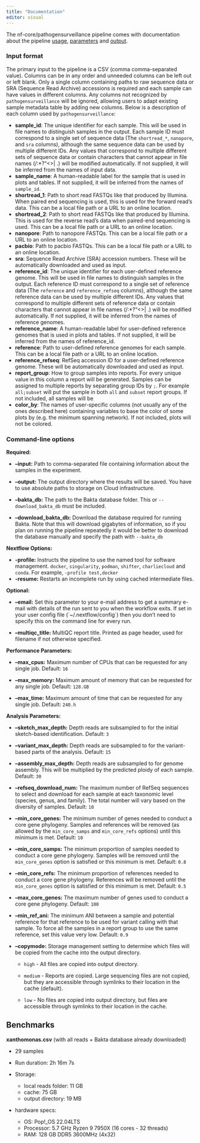 ```yaml
---
title: "Documentation"
editor: visual
---
```


The nf-core/pathogensurveillance pipeline comes with documentation about the pipeline [usage](https://nf-co.re/pathogensurveillance/usage), [parameters](https://nf-co.re/pathogensurveillance/parameters) and [output](https://nf-co.re/pathogensurveillance/output).

### Input format

The primary input to the pipeline is a CSV (comma comma-separated value). Columns can be in any order and unneeded columns can be left out or left blank. Only a single column containing paths to raw sequence data or SRA (Sequence Read Archive) accessions is required and each sample can have values in different columns. Any columns not recognized by `pathogensurveillance` will be ignored, allowing users to adapt existing sample metadata table by adding new columns. Below is a description of each column used by `pathogensurveillance`:

-   **sample_id**: The unique identifier for each sample. This will be used in file names to distinguish samples in the output. Each sample ID must correspond to a single set of sequence data (The `shortread_*`, `nanopore`, and `sra` columns), although the same sequence data can be used by multiple different IDs. Any values that correspond to multiple different sets of sequence data or contain characters that cannot appear in file names (/:\*?"\<\>\| .) will be modified automatically. If not supplied, it will be inferred from the names of input data.
-   **sample_name**: A human-readable label for the sample that is used in plots and tables. If not supplied, it will be inferred from the names of `sample_id`.
-   **shortread_1**: Path to short read FASTQs like that produced by Illumina. When paired end sequencing is used, this is used for the forward read's data. This can be a local file path or a URL to an online location.
-   **shortread_2**: Path to short read FASTQs like that produced by Illumina. This is used for the reverse read's data when paired-end sequencing is used. This can be a local file path or a URL to an online location.
-   **nanopore**: Path to nanopore FASTQs. This can be a local file path or a URL to an online location.
-   **pacbio**: Path to pacbio FASTQs. This can be a local file path or a URL to an online location.
-   **sra**: Sequence Read Archive (SRA) accession numbers. These will be automatically downloaded and used as input.
-   **reference_id**: The unique identifier for each user-defined reference genome. This will be used in file names to distinguish samples in the output. Each reference ID must correspond to a single set of reference data (The `reference` and `reference_refseq` columns), although the same reference data can be used by multiple different IDs. Any values that correspond to multiple different sets of reference data or contain characters that cannot appear in file names (/:\*?"\<\>\| .) will be modified automatically. If not supplied, it will be inferred from the names of reference genomes.
-   **reference_name**: A human-readable label for user-defined reference genomes that is used in plots and tables. If not supplied, it will be inferred from the names of reference_id.
-   **reference**: Path to user-defined reference genomes for each sample. This can be a local file path or a URL to an online location.
-   **reference_refseq**: RefSeq accession ID for a user-defined reference genome. These will be automatically downloaded and used as input.
-   **report_group**: How to group samples into reports. For every unique value in this column a report will be generated. Samples can be assigned to multiple reports by separating group IDs by `;`. For example `all;subset` will put the sample in both `all` and `subset` report groups. If not included, all samples will be
-   **color_by**: The names of user-specific columns (not usually any of the ones described here) containing variables to base the color of some plots by (e.g. the minimum spanning network). If not included, plots will not be colored.

### Command-line options

**Required:**

-   **--input:** Path to comma-separated file containing information about the samples in the experiment.

-   **--output:** The output directory where the results will be saved. You have to use absolute paths to storage on Cloud infrastructure.

-   **--bakta_db:** The path to the Bakta database folder. This or `--download_bakta_db` must be included.

-   **--download_bakta_db:** Download the database required for running Bakta. Note that this will download gigabytes of information, so if you plan on running the pipeline repeatedly it would be better to download the database manually and specify the path with `--bakta_db`

**Nextflow Options:**

-   **-profile:** Instructs the pipeline to use the named tool for software management. `docker`, `singularity`, `podman`, `shifter`, `charliecloud` and `conda`. For example, `-profile test,docker`
-   **-resume:** Restarts an incomplete run by using cached intermediate files.

**Optional:**

-   **--email:** Set this parameter to your e-mail address to get a summary e-mail with details of the run sent to you when the workflow exits. If set in your user config file (\`\~/.nextflow/config\`) then you don't need to specify this on the command line for every run.

-   **--multiqc_title:** MultiQC report title. Printed as page header, used for filename if not otherwise specified.

**Performance Parameters:**

-   **--max_cpus:** Maximum number of CPUs that can be requested for any single job. Default: `16`

-   **--max_memory:** Maximum amount of memory that can be requested for any single job. Default: `128.GB`

-   **--max_time:** Maximum amount of time that can be requested for any single job. Default: `240.h`

**Analysis Parameters:**

-   **--sketch_max_depth:** Depth reads are subsampled to for the initial sketch-based identification. Default: `3`

-   **--variant_max_depth:** Depth reads are subsampled to for the variant-based parts of the analysis. Default: `15`

-   **--assembly_max_depth:** Depth reads are subsampled to for genome assembly. This will be multiplied by the predicted ploidy of each sample. Default: `30`

-   **--refseq_download_num:** The maximum number of RefSeq sequences to select and download for each sample at each taxonomic level (species, genus, and family). The total number will vary based on the diversity of samples. Default: `10`

-   **--min_core_genes:** The minimum number of genes needed to conduct a core gene phylogeny. Samples and references will be removed (as allowed by the `min_core_samps` and `min_core_refs` options) until this minimum is met. Default: `10`

-   **--min_core_samps:** The minimum proportion of samples needed to conduct a core gene phylogeny. Samples will be removed until the `min_core_genes` option is satisfied or this minimum is met. Default: `0.8`

-   **--min_core_refs:** The minimum proportion of references needed to conduct a core gene phylogeny. References will be removed until the `min_core_genes` option is satisfied or this minimum is met. Default: `0.5`

-   **--max_core_genes:** The maximum number of genes used to conduct a core gene phylogeny. Default: `100`

-   **--min_ref_ani:** The minimum ANI between a sample and potential reference for that reference to be used for variant calling with that sample. To force all the samples in a report group to use the same reference, set this value very low. Default: `0.9`

-   **--copymode:** Storage management setting to determine which files will be copied from the cache into the output directory.

    -   `high` - All files are copied into output directory.

    -   `medium` - Reports are copied. Large sequencing files are not copied, but they are accessible through symlinks to their location in the cache (default).

    -   `low` - No files are copied into output directory, but files are accessible through symlinks to their location in the cache.

## Benchmarks {#benchmarks}

**xanthomonas.csv** (with all reads + Bakta database already downloaded)

-   29 samples

-   Run duration: 2h 16m 7s

-   Storage:

    -   local reads folder: 11 GB
    -   cache: 75 GB
    -   output directory: 19 MB

-   hardware specs:

    -   OS: Pop!\_OS 22.04LTS
    -   Processor: 5.7 GHz Ryzen 9 7950X (16 cores - 32 threads)
    -   RAM: 128 GB DDR5 3600MHz (4x32)
